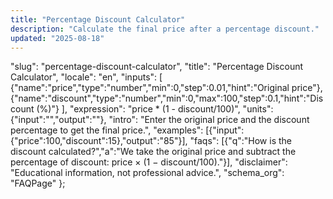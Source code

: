 ```yaml
---
title: "Percentage Discount Calculator"
description: "Calculate the final price after a percentage discount."
updated: "2025-08-18"
---
```



  "slug": "percentage-discount-calculator",
  "title": "Percentage Discount Calculator",
  "locale": "en",
  "inputs": [
    {"name":"price","type":"number","min":0,"step":0.01,"hint":"Original price"},
    {"name":"discount","type":"number","min":0,"max":100,"step":0.1,"hint":"Discount (%)"}
  ],
  "expression": "price * (1 - discount/100)",
  "units": {"input":"","output":""},
  "intro": "Enter the original price and the discount percentage to get the final price.",
  "examples": [{"input":{"price":100,"discount":15},"output":"85"}],
  "faqs": [{"q":"How is the discount calculated?","a":"We take the original price and subtract the percentage of discount: price × (1 − discount/100)."}],
  "disclaimer": "Educational information, not professional advice.",
  "schema_org": "FAQPage"
};

<BaseLayout title={schema.title} description={schema.description}>
  <Calculator schema={schema} />
</BaseLayout>
